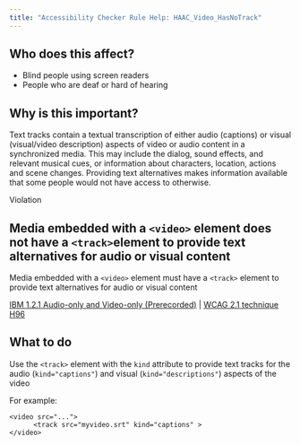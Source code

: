```yaml
---
title: "Accessibility Checker Rule Help: HAAC_Video_HasNoTrack"
---
```


<div className="toolHelp">
<Row>
<Column colLg={5} colMd={3} colSm={4} className="toolLeft">

## Who does this affect?

* Blind people using screen readers
* People who are deaf or hard of hearing

## Why is this important?

Text tracks contain a textual transcription of either audio (captions) or visual (visual/video description) aspects of video or audio content in a synchronized media. This may include the dialog, sound effects, and relevant musical cues, or information about characters, location, actions and scene changes. Providing text alternatives makes information available that some people would not have access to otherwise.

</Column>
<Column colLg={11} colMd={5} colSm={4} className="toolMain">

<div id="locLevel" className="level-violation">Violation</div>

## Media embedded with a `<video>` element does not have a `<track>`element to provide text alternatives for audio or visual content
Media embedded with a `<video>` element must have a `<track>` element to provide text alternatives for audio or visual content

[IBM 1.2.1 Audio-only and Video-only (Prerecorded)](http://www.ibm.com/able/guidelines/ci162/audio_and_video.html) | [WCAG 2.1 technique H96](https://www.w3.org/WAI/WCAG21/Techniques/html/H96)

<div id="locSnippet"></div>

## What to do

Use the `<track>` element with the `kind` attribute to provide text tracks for the audio (`kind="captions"`) and visual (`kind="descriptions"`) aspects of the video

For example:

```
<video src="...">
      <track src="myvideo.srt" kind="captions" >
</video>
```

</Column>
</Row>
</div>

